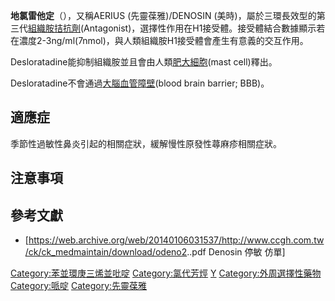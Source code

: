 {{medical}}
{{NoteTA|G1=Chemistry|G2=Medicine}}
{{Drugbox
| verifiedrevid = 460777963
| IUPAC_name = 8-chloro-6,11-dihydro-11-(4-piperdinylidene)- 5''H''-benzo[5,6]cyclohepta[1,2-b]pyridine
| image = Desloratadine.svg
| width = 222
| image2 = Desloratadine 3D ball-and-stick.png

<!--Clinical data-->
| tradename = Clarinex (US), Aerius, Dasselta, Deslordis (EU), others
| Drugs.com = {{drugs.com|monograph|desloratadine}}
| MedlinePlus = a602002
| licence_EU = yes
| licence_US = Desloratadine
| pregnancy_AU = B1
| pregnancy_US = C
| pregnancy_category =  
| legal_AU = S2
| legal_UK = POM
| legal_US = Rx-only
| legal_CA = OTC
| legal_status =  
| routes_of_administration = Oral (tablets, solution)

<!--Pharmacokinetic data-->
| bioavailability = Rapidly absorbed
| protein_bound = 83 to 87%
| onset = within 1 hour
| metabolism = [[UGT2B10|UGT2B10]], [[CYP2C8|CYP2C8]]
| metabolites = 3-Hydroxydesloratadine
| duration_of_action = up to 24 hours
| elimination_half-life = 27 hours
| excretion = 40% as conjugated metabolites into urine<br />Similar amount into the feces

<!--Identifiers-->
| IUPHAR_ligand = 7157
| CAS_number_Ref = {{cascite|correct|??}}
| CAS_number = 100643-71-8
| ATC_prefix = R06
| ATC_suffix = AX27
| PubChem = 124087
| DrugBank_Ref = {{drugbankcite|correct|drugbank}}
| DrugBank = DB00967
| ChemSpiderID_Ref = {{chemspidercite|correct|chemspider}}
| ChemSpiderID = 110575
| UNII_Ref = {{fdacite|correct|FDA}}
| UNII = FVF865388R
| KEGG_Ref = {{keggcite|correct|kegg}}
| KEGG = D03693
| ChEBI_Ref = {{ebicite|correct|EBI}}
| ChEBI = 291342
| ChEMBL_Ref = {{ebicite|correct|EBI}}
| ChEMBL = 1172

<!--Chemical data-->
| C=19 | H=19 | Cl=1 | N=2
| molecular_weight = 310.82 g/mol
| smiles = Clc4cc2c(C(/c1ncccc1CC2)=C3/CCNCC3)cc4
| StdInChI_Ref = {{stdinchicite|correct|chemspider}}
| StdInChI = 1S/C19H19ClN2/c20-16-5-6-17-15(12-16)4-3-14-2-1-9-22-19(14)18(17)13-7-10-21-11-8-13/h1-2,5-6,9,12,21H,3-4,7-8,10-11H2
| StdInChIKey_Ref = {{stdinchicite|correct|chemspider}}
| StdInChIKey = JAUOIFJMECXRGI-UHFFFAOYSA-N
}}

'''地氯雷他定'''（{{lang|en|Desloratadine}}），又稱AERIUS (先靈葆雅)/DENOSIN (美時)，屬於三環長效型的第三代[[抗組織胺|組織胺拮抗劑]](Antagonist)，選擇性作用在H1接受體。接受體結合數據顯示若在濃度2-3ng/ml(7nmol)，與人類組織胺H1接受體會產生有意義的交互作用。

Desloratadine能抑制組織胺並且會由人類[[肥大細胞|肥大細胞]](mast cell)釋出。

Desloratadine不會通過[[血腦屏障|大腦血管障壁]](blood brain barrier; BBB)。

== 適應症 ==
季節性過敏性鼻炎引起的相關症狀，緩解慢性原發性蕁麻疹相關症狀。

== 注意事項 ==
{{cn|time=2021-07-03|致癌性、突變性及生殖力損傷。
# 致癌性：根據 loratadine實驗，給予小鼠(mice) 40 mg/kg/day 18個月的長期實驗，或給予大鼠(rat)實驗上雄性 10 mg/kg/day及雌性 25mg/kg/day 2年的長期實驗，皆有肝細胞腫瘤(合併腺腫瘤及癌)高的發生率；但在長期的臨床實驗上仍未建立。
# 突變性：尚無研究指出本品具有基因突變的危險性。
# 生殖力損傷：投予雌性大鼠 desloratadine 24mg/kg/day，並不影響生殖力，投予雄性大鼠 12mg/kg/day則會降低精子的活動力及數目，但在 3mg/kg/day下並不影響其生殖力。}}

== 參考文獻 ==
*[https://web.archive.org/web/20140106031537/http://www.ccgh.com.tw/ck/ck_medmaintain/download/odeno2..pdf Denosin 停敏 仿單]

{{Antihistamines}}
{{Histaminergics}}

[[Category:苯並環庚三烯並吡啶|Category:苯並環庚三烯並吡啶]]
[[Category:氯代芳烴|Category:氯代芳烴]]
[[Category:H1受體拮抗劑|Y]]
[[Category:外周選擇性藥物|Category:外周選擇性藥物]]
[[Category:哌啶|Category:哌啶]]
[[Category:先靈葆雅|Category:先靈葆雅]]